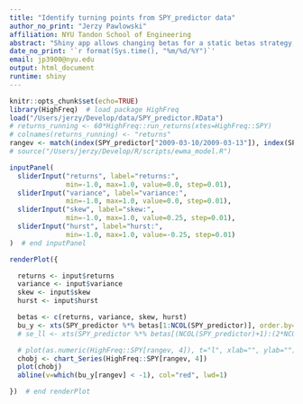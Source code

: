```yaml
---
title: "Identify turning points from SPY_predictor data"
author_no_print: "Jerzy Pawlowski"
affiliation: NYU Tandon School of Engineering
abstract: "Shiny app allows changing betas for a static betas strategy, and displays the buy signals."
date_no_print: '`r format(Sys.time(), "%m/%d/%Y")`'
email: jp3900@nyu.edu
output: html_document
runtime: shiny
---
```


```r
knitr::opts_chunk$set(echo=TRUE)
library(HighFreq)  # load package HighFreq
load("/Users/jerzy/Develop/data/SPY_predictor.RData")
# returns_running <- 60*HighFreq::run_returns(xtes=HighFreq::SPY)
# colnames(returns_running) <- "returns"
rangev <- match(index(SPY_predictor["2009-03-10/2009-03-13"]), index(SPY_predictor))
# source("/Users/jerzy/Develop/R/scripts/ewma_model.R")
```

```r
inputPanel(
  sliderInput("returns", label="returns:",
              min=-1.0, max=1.0, value=0.0, step=0.01),
  sliderInput("variance", label="variance:",
              min=-1.0, max=1.0, value=0.0, step=0.01),
  sliderInput("skew", label="skew:",
              min=-1.0, max=1.0, value=0.25, step=0.01),
  sliderInput("hurst", label="hurst:",
              min=-1.0, max=1.0, value=-0.25, step=0.01)
)  # end inputPanel

renderPlot({

  returns <- input$returns
  variance <- input$variance
  skew <- input$skew
  hurst <- input$hurst

  betas <- c(returns, variance, skew, hurst)
  bu_y <- xts(SPY_predictor %*% betas[1:NCOL(SPY_predictor)], order.by=index(SPY_predictor))
  # se_ll <- xts(SPY_predictor %*% betas[(NCOL(SPY_predictor)+1):(2*NCOL(SPY_predictor))], order.by=index(SPY_predictor))

  # plot(as.numeric(HighFreq::SPY[rangev, 4]), t="l", xlab="", ylab="")
  chobj <- chart_Series(HighFreq::SPY[rangev, 4])
  plot(chobj)
  abline(v=which(bu_y[rangev] < -1), col="red", lwd=1)

})  # end renderPlot
```
